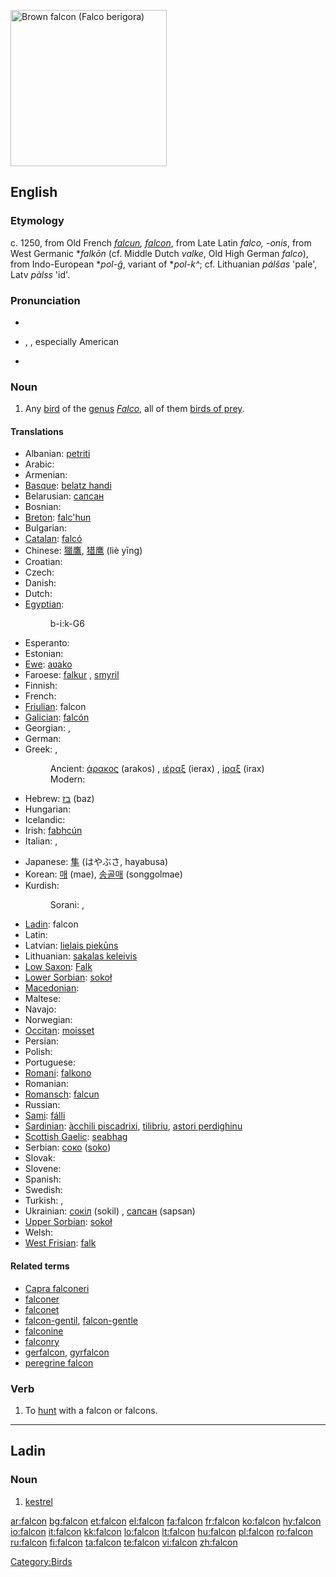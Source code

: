 [[Image:Brown-Falcon,-Vic,-3.1.2008.jpg|thumb|right|250px|Brown falcon ([[Falco berigora]])]]
{{also|falcón}}
==English==

===Etymology===
c. 1250, from Old French ''[[falcun]], [[falcon]]'', from Late Latin ''falco, -onis'', from West Germanic *''falkōn'' (cf. Middle Dutch ''valke'', Old High German ''falco''), from Indo-European *''pol-ĝ'', variant of *''pol-k^''; cf. Lithuanian ''pálšas'' 'pale', Latv ''pàlss'' 'id'.

===Pronunciation===
* {{enPR|/fôʹkən/|/fôlʹkən/|/fălʹkən/}}
* {{IPA|[ˈfɔːkən]}}, {{IPA|[ˈfɔːlkən]}}, especially American {{IPA|[ˈfælkən]}}
* {{audio|en-us-falcon.ogg|Audio (US)}}
*: {{rhymes|ɔːkən}}

===Noun===
{{wikipedia}}
{{en-noun}}

# Any [[bird]] of the [[genus]] ''[[Falco]]'', all of them [[bird of prey|birds of prey]].

====Translations====
{{trans-top|bird of the genus Falco}}
* Albanian: [[petriti]] {{g|Albanian}}
* Arabic: {{t+|ar|صقر|sc=Arab}}
* Armenian: {{t+|hy|բազե|tr=baze|sc=Armn|xs=Armenian}}
* [[Basque]]: [[belatz handi]]
* Belarusian: [[сапсан]] {{m}}
* Bosnian: {{t-|bs|sokol|m}}
* [[Breton]]: [[falc'hun]]
* Bulgarian: {{t+|bg|сокол|m|sc=Cyrl}}
* [[Catalan]]: [[falcó]] {{m}}
* Chinese: [[獵鷹]], [[猎鹰]] (liè yīng)
* Croatian: {{t-|hr|sokol|m}}
* Czech: {{t-|cs|sokol|m}}
* Danish: {{t-|da|falk|c}}
* Dutch: {{t+|nl|valk|m}}
* [[Egyptian]]: {{tø|egy|bỉk|alt=bk|sc=Egyp}}
*: <hiero>b-i:k-G6</hiero>
* Esperanto: {{t-|eo|falko|xs=Esperanto}}
* Estonian: {{t+|et|pistrik}}
* [[Ewe]]: [[aʋako]]
* Faroese: [[falkur]] {{m}}, [[smyril]] {{m}}
* Finnish: {{t+|fi|haukka}}
* French: {{t+|fr|faucon|m}}
* [[Friulian]]: falcon {{m}}
* [[Galician]]: [[falcón]] {{m}}
* Georgian: {{tø|ka|შავარდენი|tr=šavardeni|sc=Geor}},  {{t-|ka|ბაზი|tr=bazi|sc=Geor|xs=Georgian}}
* German: {{t+|de|Falke|m}}
* Greek: ,
*: Ancient: [[άρακος]] (arakos) {{m}}, [[ιέραξ]] (ierax) {{m}}, [[ίραξ]] (irax) {{m}}
*: Modern: {{t+|el|γεράκι|n|tr=geraki|sc=Grek}}
* Hebrew: [[בז]] (baz) {{m}}
* Hungarian: {{t+|hu|sólyom}}
* Icelandic: {{t+|is|fálki|m}}
* Irish: [[fabhcún]] {{m}}
* Italian: {{t+|it|falco|m}}, {{t-|it|falcone|m}}
{{trans-mid}}
* Japanese: [[隼]] (はやぶさ, hayabusa)
* Korean: [[매]] (mae), [[송골매]] (songgolmae)
* Kurdish:
*: Sorani: {{t-|ku|شاهین|tr=shahín|sc=ku-Arab}}, {{t-|ku|باز|tr=baz|sc=ku-Arab}}
* [[Ladin]]: falcon {{m}}
* Latin: {{t-|la|falco|m}}
* Latvian: [[lielais piekūns]] {{g|Latvian}}
* Lithuanian: [[sakalas keleivis]] {{g|Lithuanian}}
* [[Low Saxon]]: [[Falk]] {{m}}
* [[Lower Sorbian]]: [[sokoł]] {{m}}
* [[Macedonian]]: {{t-|mk|сокол|m|tr=sókol|sc=Cyrl|xs=Macedonian}}
* Maltese: {{t-|mt|bies|m|xs=Maltese}}
* Navajo: {{tø|nv|giní}}
* Norwegian: {{t-|no|falk|m}}
* [[Occitan]]: [[moisset]] {{m}}
* Persian: {{t+|fa|شاهین|tr=šāhīn|sc=fa-Arab|xs=Persian}}
* Polish: {{t+|pl|sokół|m}}
* Portuguese: {{t+|pt|falcão|m}}
* [[Romani]]: [[falkono]] {{m}}
* Romanian: {{t+|ro|şoim|m}}
* [[Romansch]]: [[falcun]] {{m}}
* Russian: {{t+|ru|сокол|m|tr=sókol|sc=Cyrl}}
* [[Sami]]: [[fálli]]
* [[Sardinian]]: [[àcchili piscadrixi]], [[tilibriu]], [[astori perdighinu]] {{m}}
* [[Scottish Gaelic]]: [[seabhag]] {{f}}
* Serbian: [[соко]] ([[soko]]) {{m}}
* Slovak: {{t-|sk|sokol|m}}
* Slovene: {{t+|sl|sokol|m}}
* Spanish: {{t+|es|halcón|m}}
* Swedish: {{t+|sv|falk|c}}
* Turkish: {{t+|tr|doğan}}, {{t-|tr|gökdoğan}}
* Ukrainian: [[сокіл]] (sokil) {{m}}, [[сапсан]] (sapsan) {{m}}
* [[Upper Sorbian]]: [[sokoł]] {{m}}
* Welsh: {{t|cy|hebog|m|xs=Welsh}}
* [[West Frisian]]: [[falk]] {{m}}
{{trans-bottom}}

====Related terms====
* [[Capra falconeri]]
* [[falconer]]
* [[falconet]]
* [[falcon-gentil]], [[falcon-gentle]]
* [[falconine]]
* [[falconry]]
* [[gerfalcon]], [[gyrfalcon]]
* [[peregrine falcon]]

===Verb===
{{en-verb}}

# To [[hunt]] with a falcon or falcons.

[[Category:Birds]]

----

==Ladin==

===Noun===
{{infl|lld|noun|g=m}}

# [[kestrel]]

[[ar:falcon]]
[[bg:falcon]]
[[et:falcon]]
[[el:falcon]]
[[fa:falcon]]
[[fr:falcon]]
[[ko:falcon]]
[[hy:falcon]]
[[io:falcon]]
[[it:falcon]]
[[kk:falcon]]
[[lo:falcon]]
[[lt:falcon]]
[[hu:falcon]]
[[pl:falcon]]
[[ro:falcon]]
[[ru:falcon]]
[[fi:falcon]]
[[ta:falcon]]
[[te:falcon]]
[[vi:falcon]]
[[zh:falcon]]